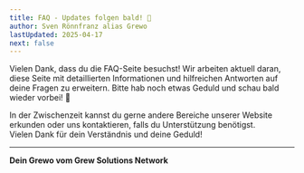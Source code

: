 ```yaml
---
title: FAQ - Updates folgen bald! 🚧
author: Sven Rönnfranz alias Grewo
lastUpdated: 2025-04-17
next: false
---
```



<Aside type="note">
  Vielen Dank, dass du die FAQ-Seite besuchst!  
  Wir arbeiten aktuell daran, diese Seite mit detaillierten Informationen und hilfreichen Antworten auf deine Fragen zu erweitern.  
  Bitte hab noch etwas Geduld und schau bald wieder vorbei! 🚀
</Aside>

In der Zwischenzeit kannst du gerne andere Bereiche unserer Website erkunden oder uns kontaktieren, falls du Unterstützung benötigst.  
Vielen Dank für dein Verständnis und deine Geduld!  

---
**Dein Grewo vom Grew Solutions Network**
